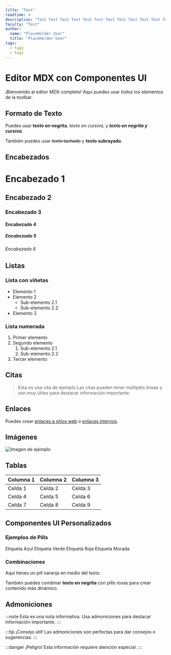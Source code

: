 ```yaml
---
title: "Test"
readtime: 4
description: "Test Test Test Test Test Test Test Test Test Test Test Test Test Test Test Test Test Test Test Test Test Test Test Test Test Test Test "
faculty: "Test"
author:
  name: "PlaceHolder User"
  title: "PlaceHolder User"
tags:
  - tag1
  - tag2
---
```



# Editor MDX con Componentes UI

¡Bienvenido al editor MDX completo! Aquí puedes usar todos los elementos de la toolbar.

## Formato de Texto

Puedes usar **texto en negrita**, *texto en cursiva*, y ***texto en negrita y cursiva***.

También puedes usar ~~texto tachado~~ y **texto subrayado**.

## Encabezados

# Encabezado 1

## Encabezado 2

### Encabezado 3

#### Encabezado 4

##### Encabezado 5

###### Encabezado 6

## Listas

### Lista con viñetas

* Elemento 1
* Elemento 2
  * Sub-elemento 2.1
  * Sub-elemento 2.2
* Elemento 3

### Lista numerada

1. Primer elemento
2. Segundo elemento
   1. Sub-elemento 2.1
   2. Sub-elemento 2.2
3. Tercer elemento

## Citas

> Esta es una cita de ejemplo.Las citas pueden tener múltiples líneas y son muy útiles para destacar información importante.

## Enlaces

Puedes crear [enlaces a sitios web](https://www.example.com) o [enlaces internos](#encabezados).

## Imágenes

![Imagen de ejemplo](https://placedog.net/500?r)

## Tablas

| Columna 1 | Columna 2 | Columna 3 |
| --------- | --------- | --------- |
| Celda 1   | Celda 2   | Celda 3   |
| Celda 4   | Celda 5   | Celda 6   |
| Celda 7   | Celda 8   | Celda 9   |

## Componentes UI Personalizados

### Ejemplos de Pills

<Pill variant="blue" size="sm">Etiqueta Azul</Pill>
<Pill variant="green" size="md">Etiqueta Verde</Pill>
<Pill variant="red" size="lg">Etiqueta Roja</Pill>
<Pill variant="purple" size="xl">Etiqueta Morada</Pill>

### Combinaciones

Aquí tienes un <Pill variant="orange" size="sm">pill naranja</Pill> en medio del texto.

También puedes combinar **texto en negrita** con <Pill variant="pink" size="md">pills rosas</Pill> para crear contenido más dinámico.

## Admoniciones

:::note
Esta es una nota informativa. Usa admoniciones para destacar información importante.
:::

:::tip
¡Consejo útil! Las admoniciones son perfectas para dar consejos o sugerencias.
:::

:::danger
¡Peligro! Esta información requiere atención especial.
:::
